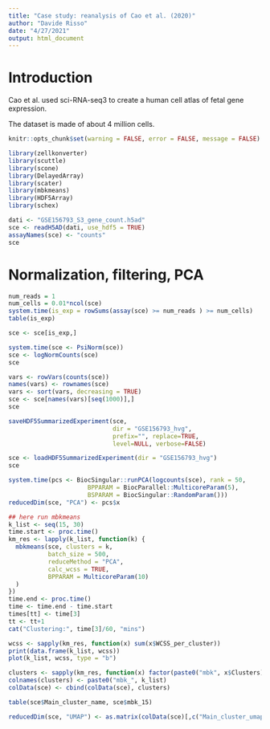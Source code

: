 ```yaml
---
title: "Case study: reanalysis of Cao et al. (2020)"
author: "Davide Risso"
date: "4/27/2021"
output: html_document
---
```


# Introduction

Cao et al. used sci-RNA-seq3 to create a human cell atlas of fetal gene expression.

The dataset is made of about 4 million cells.

```r
knitr::opts_chunk$set(warning = FALSE, error = FALSE, message = FALSE)
```

```r
library(zellkonverter)
library(scuttle)
library(scone)
library(DelayedArray)
library(scater)
library(mbkmeans)
library(HDF5Array)
library(schex)
```

```r
dati <- "GSE156793_S3_gene_count.h5ad"
sce <- readH5AD(dati, use_hdf5 = TRUE)
assayNames(sce) <- "counts"
sce
```

# Normalization, filtering, PCA

```r
num_reads = 1
num_cells = 0.01*ncol(sce)
system.time(is_exp = rowSums(assay(sce) >= num_reads ) >= num_cells)
table(is_exp)

sce <- sce[is_exp,]
```

```r
system.time(sce <- PsiNorm(sce))
sce <- logNormCounts(sce)
sce
```

```r
vars <- rowVars(counts(sce))
names(vars) <- rownames(sce)
vars <- sort(vars, decreasing = TRUE)
sce <- sce[names(vars)[seq(1000)],]
sce
```

```r
saveHDF5SummarizedExperiment(sce, 
                             dir = "GSE156793_hvg", 
                             prefix="", replace=TRUE, 
                             level=NULL, verbose=FALSE)
```

```r
sce <- loadHDF5SummarizedExperiment(dir = "GSE156793_hvg")
sce
```

```r
system.time(pcs <- BiocSingular::runPCA(logcounts(sce), rank = 50,
                      BPPARAM = BiocParallel::MulticoreParam(5),
                      BSPARAM = BiocSingular::RandomParam()))
reducedDim(sce, "PCA") <- pcs$x
```

```r
## here run mbkmeans
k_list <- seq(15, 30)
time.start <- proc.time()
km_res <- lapply(k_list, function(k) {
  mbkmeans(sce, clusters = k, 
           batch_size = 500,
           reduceMethod = "PCA",
           calc_wcss = TRUE,
           BPPARAM = MulticoreParam(10)
  )
})
time.end <- proc.time()
time <- time.end - time.start
times[tt] <- time[3]
tt <- tt+1
cat("Clustering:", time[3]/60, "mins")

wcss <- sapply(km_res, function(x) sum(x$WCSS_per_cluster))
print(data.frame(k_list, wcss))
plot(k_list, wcss, type = "b")

clusters <- sapply(km_res, function(x) factor(paste0("mbk", x$Clusters)))
colnames(clusters) <- paste0("mbk_", k_list)
colData(sce) <- cbind(colData(sce), clusters)

table(sce$Main_cluster_name, sce$mbk_15)
```


```r
reducedDim(sce, "UMAP") <- as.matrix(colData(sce)[,c("Main_cluster_umap_1", "Main_cluster_umap_2")])

```
